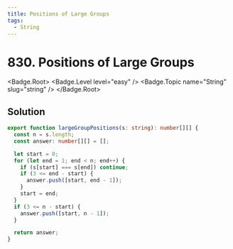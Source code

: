 ```yaml
---
title: Positions of Large Groups
tags:
  - String
---
```


# 830. Positions of Large Groups

<Badge.Root>
  <Badge.Level level="easy" />
  <Badge.Topic name="String" slug="string" />
</Badge.Root>

## Solution

```typescript filename="solution.ts" copy
export function largeGroupPositions(s: string): number[][] {
  const n = s.length;
  const answer: number[][] = [];

  let start = 0;
  for (let end = 1; end < n; end++) {
    if (s[start] === s[end]) continue;
    if (3 <= end - start) {
      answer.push([start, end - 1]);
    }
    start = end;
  }
  if (3 <= n - start) {
    answer.push([start, n - 1]);
  }

  return answer;
}
```

<ProblemLink
  codingSite="leetcode"
  href="https://leetcode.com/problems/positions-of-large-groups"
  title="Positions of Large Groups"
/>
